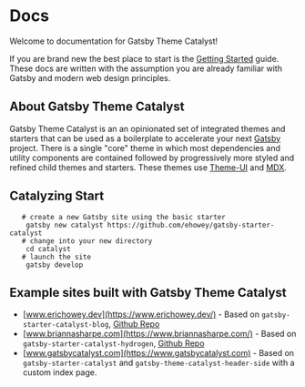 
<SEO
  title="Docs"
  description="Documentation for Gatsby Theme Catalyst. Gatsby Theme Catalyst is an opinionated set of integrated themes and starters to accelerate your next Gatsby project."
/>

# Docs

Welcome to documentation for Gatsby Theme Catalyst!

If you are brand new the best place to start is the [Getting Started](/docs/getting-started) guide. These docs are written with the assumption you are already familiar with Gatsby and modern web design principles.

## About Gatsby Theme Catalyst

Gatsby Theme Catalyst is an an opinionated set of integrated themes and starters that can be used as a boilerplate to accelerate your next [Gatsby](https://www.gatsbyjs.org) project. There is a single "core" theme in which most dependencies and utility components are contained followed by progressively more styled and refined child themes and starters. These themes use [Theme-UI](https://theme-ui.com/) and [MDX](https://mdxjs.com/getting-started/gatsby/).

<TriangleVertical />

<AnimatedBlocks />

<TriangleVertical />

## Catalyzing Start

```shell
   # create a new Gatsby site using the basic starter
    gatsby new catalyst https://github.com/ehowey/gatsby-starter-catalyst
   # change into your new directory
    cd catalyst
   # launch the site
    gatsby develop
```

## Example sites built with Gatsby Theme Catalyst

- [www.erichowey.dev](https://www.erichowey.dev/) - Based on `gatsby-starter-catalyst-blog`, [Github Repo](https://github.com/ehowey/erichoweydev)
- [www.briannasharpe.com](https://www.briannasharpe.com/) - Based on `gatsby-starter-catalyst-hydrogen`, [Github Repo](https://github.com/ehowey/briannasharpe)
- [www.gatsbycatalyst.com](https://www.gatsbycatalyst.com) - Based on `gatsby-starter-catalyst` and `gatsby-theme-catalyst-header-side` with a custom index page.
